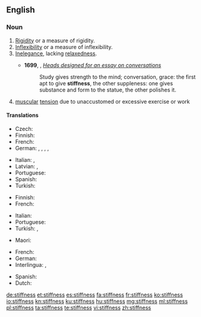 ==English==

===Noun===
{{en-noun|~|es}}

# [[rigidity|Rigidity]] or a measure of rigidity.
# [[inflexibility|Inflexibility]] or a measure of inflexibility.
# [[inelegance|Inelegance]], lacking [[relaxedness]].
#: {{usex|lang=en|His '''stiffness''' hampered the conversation.}}
#* '''1699''', {{w|Sir William Temple, 1st Baronet|William Temple}}, ''[http://essays.quotidiana.org/temple/heads_for_conversation/ Heads designed for an essay on conversations]''
#*: Study gives strength to the mind; conversation, grace: the first apt to give '''stiffness''', the other suppleness: one gives substance and form to the statue, the other polishes it.
# [[muscular]] [[tension]] due to unaccustomed or excessive exercise or work

====Translations====
{{trans-top|rigidity}}
* Czech: {{t|cs|ztuhlost|f}}
* Finnish: {{t+|fi|jäykkyys}}
* French: {{t+|fr|rigidité}}
* German: {{t+|de|Erstarrung|f}}, {{t|de|Starre|f}}, {{t|de|Steife|f}}, {{t+|de|Steifigkeit|f}}, {{t|de|Steifheit|f}}
{{trans-mid}}
* Italian: {{t|it|rigidezza|f}}, {{t+|it|rigidità|f}}
* Latvian: {{t|lv|stingums|m}}, {{t|lv|stīvums|m}}
* Portuguese: {{t+|pt|rigidez|f}}
* Spanish: {{t+|es|rigidez|f}}
* Turkish: {{t+|tr|katılık}}
{{trans-bottom}}

{{trans-top|inflexibility}}
* Finnish: {{t+|fi|taipumattomuus}}
* French: {{t+|fr|inflexibilité}}
{{trans-mid}}
* Italian: {{t|it|inflessibilità|f}}
* Portuguese: {{t+|pt|rigidez|f}}
* Turkish: {{t+|tr|direngenlik}}, {{t+|tr|inatçılık}}
{{trans-bottom}}

{{trans-top|muscular tension}}
{{trans-mid}}
* Maori: {{t|mi|uhu}}
{{trans-bottom}}

{{checktrans-top}}
* French: {{t-check|fr|raideur}}
* German: {{t-check|de|Steifheit}}
* Interlingua: {{t-check|ia|rigiditate}}, {{t-check|ia|inflexibilitate}}
{{trans-mid}}
* Spanish: {{t-check|es|tiesura}}
* Dutch: {{t-check|nl|Stijfheid}}
{{trans-bottom}}

[[de:stiffness]]
[[et:stiffness]]
[[es:stiffness]]
[[fa:stiffness]]
[[fr:stiffness]]
[[ko:stiffness]]
[[io:stiffness]]
[[kn:stiffness]]
[[ku:stiffness]]
[[hu:stiffness]]
[[mg:stiffness]]
[[ml:stiffness]]
[[pl:stiffness]]
[[ta:stiffness]]
[[te:stiffness]]
[[vi:stiffness]]
[[zh:stiffness]]